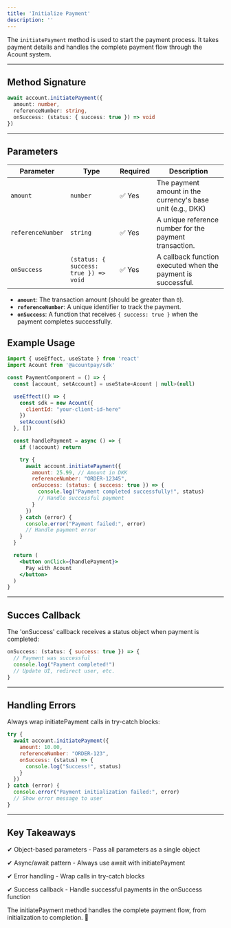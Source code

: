```yaml
---
title: 'Initialize Payment'
description: ''
---
```


The `initiatePayment` method is used to start the payment process. It takes payment details and handles the complete payment flow through the Acount system.

***

## **Method Signature**

```typescript
await account.initiatePayment({
  amount: number,
  referenceNumber: string,
  onSuccess: (status: { success: true }) => void
})
```

***

## **Parameters**

| Parameter         | Type                                  | Required | Description                                                  |
| ----------------- | ------------------------------------- | -------- | ------------------------------------------------------------ |
| `amount`          | `number`                              | ✅ Yes    | The payment amount in the currency's base unit (e.g., DKK)                                     |
| `referenceNumber` | `string`                              | ✅ Yes    | A unique reference number for the payment transaction.       |
| `onSuccess`       | `(status: { success: true }) => void` | ✅ Yes    | A callback function executed when the payment is successful. |

* **`amount`**: The transaction amount (should be greater than `0`).
* **`referenceNumber`**: A unique identifier to track the payment.
* **`onSuccess`**: A function that receives `{ success: true }` when the payment completes successfully.

## **Example Usage**

```jsx
import { useEffect, useState } from 'react'
import Acount from '@acountpay/sdk'

const PaymentComponent = () => {
  const [account, setAccount] = useState<Acount | null>(null)

  useEffect(() => {
    const sdk = new Acount({
      clientId: "your-client-id-here"
    })
    setAccount(sdk)
  }, [])

  const handlePayment = async () => {
    if (!account) return

    try {
      await account.initiatePayment({
        amount: 25.99, // Amount in DKK
        referenceNumber: "ORDER-12345",
        onSuccess: (status: { success: true }) => {
          console.log("Payment completed successfully!", status)
          // Handle successful payment
        }
      })
    } catch (error) {
      console.error("Payment failed:", error)
      // Handle payment error
    }
  }

  return (
    <button onClick={handlePayment}>
      Pay with Acount
    </button>
  )
}
```

***

## **Succes Callback**
The 'onSuccess' callback receives a status object when payment is completed:

```javascript
onSuccess: (status: { success: true }) => {
  // Payment was successful
  console.log("Payment completed!")
  // Update UI, redirect user, etc.
}
```

***

## **Handling Errors**

Always wrap initiatePayment calls in try-catch blocks:

```javascript
try {
  await account.initiatePayment({
    amount: 10.00,
    referenceNumber: "ORDER-123",
    onSuccess: (status) => {
      console.log("Success!", status)
    }
  })
} catch (error) {
  console.error("Payment initialization failed:", error)
  // Show error message to user
}
```

***

## **Key Takeaways**

✔ Object-based parameters - Pass all parameters as a single object

✔ Async/await pattern - Always use await with initiatePayment

✔ Error handling - Wrap calls in try-catch blocks

✔ Success callback - Handle successful payments in the onSuccess function

The initiatePayment method handles the complete payment flow, from initialization to completion. 🚀